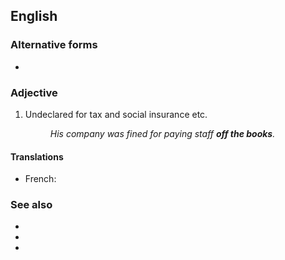 ==English==

===Alternative forms===
* {{l|en|off-the-books}}

===Adjective===
{{en-adj|head=[[off]] [[the]] [[book]]s|-}}

# {{label|en|colloquial|with regard to income}} Undeclared for tax and social insurance etc.
#: ''His company was fined for paying staff '''off the books'''.''

====Translations====
{{trans-top|undeclared for tax and social insurance}}
* French: {{t|fr|hors des comptes}}
{{trans-mid}}
{{trans-bottom}}

===See also===
* {{l|en|backhander}} <!-- ??? -->
* {{l|en|off the record}}
* {{l|en|under the counter}}